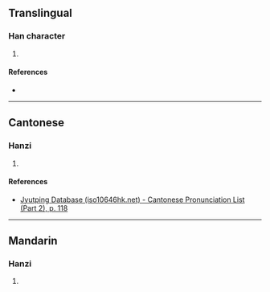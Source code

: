 {{character info/new}}
==Translingual==

===Han character===
{{Han char|rn=64|rad=手|as=11|sn=14|four=|canj=QNII,QNRI,XQNRI|ids=⿰扌强}}

# {{defn|Han|sort=手11}}

====References====
* {{Han ref|kx=0453.020|dkj=12653|hdz=31950.100|uh=647E|ud=25726}}

----

==Cantonese==

===Hanzi===
{{yue-hanzi|jyut=[[koeng6]]|y=keung6}}

# {{defn|lang=yue|sort=手11}}

====References====
* [http://www.iso10646hk.net/jp/document/download.jsp Jyutping Database (iso10646hk.net) - Cantonese Pronunciation List (Part 2), p. 118]

----

==Mandarin==

===Hanzi===
{{cmn-hanzi|pin=[[jiàng]] ([[jiang4]]), [[liāo]] ([[liao1]]), [[liáo]] ([[liao2]]), [[liào]] ([[liao4]])|wg=chiang<sup>4</sup>, liao<sup>1</sup>, liao<sup>2</sup>, liao<sup>4</sup>}}

# {{defn|lang=cmn|sort=手11}}